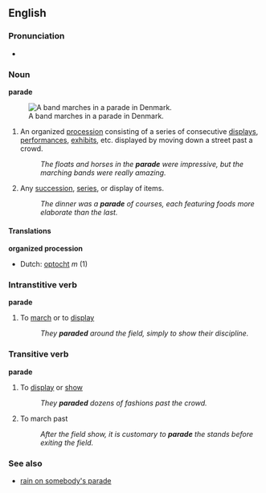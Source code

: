 ==English==
{{wikipedia}}
===Pronunciation===
*{{audio|en-us-parade.ogg|Audio (US)}}

===Noun===
'''parade'''

[[Image:Parade in Hjoerring Denmark 2004 ubt.jpeg|thumb|A band marches in a parade in Denmark.]]
#An organized [[procession]] consisting of a series of consecutive [[displays]], [[performances]], [[exhibits]], etc. displayed by moving down a street past a crowd.
#:''The floats and horses in the '''parade''' were impressive, but the marching bands were really amazing.''
#Any [[succession]], [[series]], or display of items.
#:''The dinner was a '''parade''' of courses, each featuring foods more elaborate than the last.''

====Translations====
'''organized procession'''
{{top}}
*Dutch: [[optocht]] ''m'' (1)
{{mid}}
{{bottom}}

===Intranstitive verb===
'''parade'''
#To [[march]] or to [[display]]
#:''They '''paraded''' around the field, simply to show their discipline.''

===Transitive verb===
'''parade'''
#To [[display]] or [[show]]
#:''They '''paraded''' dozens of fashions past the crowd.''
#To march past
#:''After the field show, it is customary to '''parade''' the stands before exiting the field.''


===See also===
*[[rain on somebody's parade]]